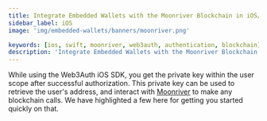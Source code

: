 ```yaml
---
title: Integrate Embedded Wallets with the Moonriver Blockchain in iOS/Swift Applications
sidebar_label: iOS
image: 'img/embedded-wallets/banners/moonriver.png'

keywords: [ios, swift, moonriver, web3auth, authentication, blockchain]
description: 'Integrate Embedded Wallets with the Moonriver Blockchain in iOS/Swift Applications | Embedded Wallets'
---
```



While using the Web3Auth iOS SDK, you get the private key within the user scope after successful authorization. This private key can be used to retrieve the user's address, and interact with [Moonriver](https://moonbeam.network/networks/moonriver/) to make any blockchain calls. We have highlighted a few here for getting you started quickly on that.

<EVMInteraction />
